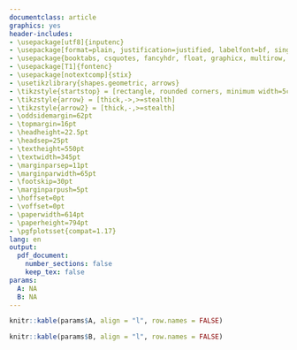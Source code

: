 ```yaml
---
documentclass: article
graphics: yes
header-includes:
- \usepackage[utf8]{inputenc}
- \usepackage[format=plain, justification=justified, labelfont=bf, singlelinecheck=false, textfont=normal]{caption}
- \usepackage{booktabs, csquotes, fancyhdr, float, graphicx, multirow, pdflscape, pdfpages, pgfplots, rotating, setspace, soul, tabularx, tikz}
- \usepackage[T1]{fontenc}
- \usepackage[notextcomp]{stix}
- \usetikzlibrary{shapes.geometric, arrows}
- \tikzstyle{startstop} = [rectangle, rounded corners, minimum width=5cm, minimum height=1.5cm, text centered, draw=black]
- \tikzstyle{arrow} = [thick,->,>=stealth]
- \tikzstyle{arrow2} = [thick,-,>=stealth]
- \oddsidemargin=62pt
- \topmargin=16pt
- \headheight=22.5pt
- \headsep=25pt
- \textheight=550pt
- \textwidth=345pt
- \marginparsep=11pt
- \marginparwidth=65pt
- \footskip=30pt
- \marginparpush=5pt
- \hoffset=0pt
- \voffset=0pt
- \paperwidth=614pt
- \paperheight=794pt
- \pgfplotsset{compat=1.17}
lang: en
output: 
  pdf_document:
    number_sections: false
    keep_tex: false
params:
  A: NA
  B: NA
---
```


\pagestyle{fancy}
\lhead{Allocation Report\\Trial No. 54885/2022/01H}
\rhead{Version: 1.0\\Generated: \today}

\pagenumbering{gobble}
\null\vfill
\begin{center}
\textbf{Trial No. 54885/2022/01H}\\
\vspace{1cm}
\textbf{A Randomized, Controlled, Parallel-Group, Investigator-Initiated Trial to Evaluate the Reduction of Lens Fogging of a Laparoscopic Lens With Endoflator\textregistered~50 Compared to an Unheated Lens}\\~\\
\vspace{1cm}
\Large{\textbf{ALLOCATION REPORT}}
\end{center}
\vfill
\pagebreak
\pagenumbering{gobble}
\begin{large}
\textbf{Cooperation Partner:}\\~\\
\end{large}
\begin{raggedright}
\textbf{Department of Gynaecology, Obstetrics \& Reproductive Medicine}\\
\textbf{Saarland University Medical Center}\\
66424 Homburg (Saar)\\
Germany\\
\vspace{.75cm}
\textbf{Institute for Medical Biometry, Epidemiology \& Medical Informatics}\\
\textbf{Saarland University}\\
66424 Homburg (Saar)\\
Germany\\
\end{raggedright}
\vspace{1.5cm}
\noindent\begin{tabular}{ll}
&Homburg, \today\\
\makebox[2.5in]{\hrulefill}&\makebox[2in]{\hrulefill}\\
\textbf{J Schöpe, MSc}&Place and date\\
Senior Statistician\\
Saarland University\\
\end{tabular}
\vspace{1cm}
\noindent\fbox{%
    \parbox{\textwidth}{\textbf{Non-Disclosure Declaration}\\
This document contains confidential information of the Department of Gynaecology, Obstetrics and Reproductive Medicine (Saarland University Medical Center) and the Institute for Medical Biometry, Epidemiology and Medical Informatics (Saarland University). Neither the document nor the information contained therein should be disclosed or reproduced in whole or in part, without express written consent of the involved cooperation partners.}}
\newpage
\pagenumbering{arabic}
\setcounter{page}{1}
\setcounter{table}{0}
```r
knitr::kable(params$A, align = "l", row.names = FALSE)
```
```r
knitr::kable(params$B, align = "l", row.names = FALSE)
```